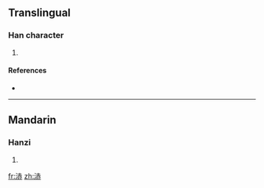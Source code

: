 ==Translingual==

===Han character===
{{Han char|rn=85|rad=水|as=07|sn=10|four=3413<sub>1</sub>|canj=水土中金 (EGLC)}}

# {{defn|Han|sort=水07}}

====References====
* {{Han ref|kx=0625.230|dkj=17512|hdz=31618.190|uh=6D7E|ud=28030|bh=D261|bd=53857}}

----

==Mandarin==

===Hanzi===
{{cmn-hanzi|pin=[[chēng]] ([[cheng1]])|wg=ch'eng<sup>1</sup>}}

# {{defn|Mandarin}}

[[fr:浾]]
[[zh:浾]]
